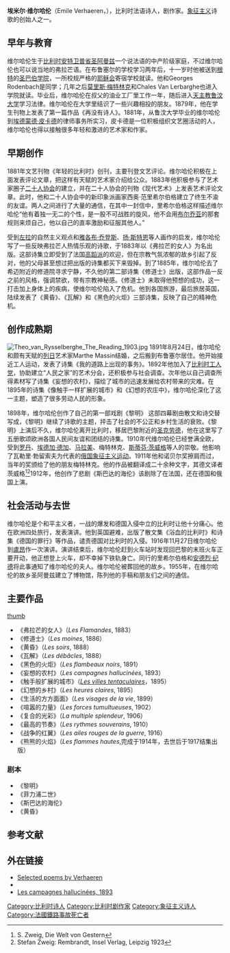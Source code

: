 {{Infobox writer
| name            = 埃米尔·维尔哈伦
| image           =
| caption         = 
| birth_name       =
| birth_date       = 1855年5月21日
| birth_place      = 比利时安特卫普省圣阿曼兹
| death_date       = {{dda|1916|11|27|1855|5|21}}
| death_place      = 法国鲁恩火车站
| occupation      = [[诗人|诗人]]、[[剧作家|剧作家]]
| nationality     = [[比利时|比利时]]
| period          = 
| genre           = 
| subject         =
| movement        = 象征主义
| notableworks    = 
| spouse          = 
| influences      = 
| influenced      = [[勃留索夫|勃留索夫]]、[[艾青|艾青]]
| awards          =
| signature       = Emile Verhaeren's signature.jpg
| website         =
}}
'''埃米尔·维尔哈伦'''（Emile Verhaeren，{{bd|1855年|5月21日|1916年|11月27日}}），比利时法语诗人，剧作家。[[象征主义|象征主义]]诗歌的创始人之一。

==早年与教育==
维尔哈伦生于[[比利时|比利时]][[安特卫普省|安特卫普省]][[圣阿曼兹|圣阿曼兹]]一个说法语的中产阶级家庭，不过维尔哈伦也可以说当地的弗拉芒语。在布鲁塞尔的学校学习两年后，十一岁时他被送到[[根特|根特]]的[[圣巴伯学院|圣巴伯学院]]，一所校规严格的[[耶稣会|耶稣会]]寄宿学校就读。他和Georges Rodenbach是同学；几年之后[[莫里斯·梅特林克|莫里斯·梅特林克]]和Chales Van Lerbarghe也进入学院就读。毕业后，维尔哈伦在叔父的油业工厂里工作一年，随后进入[[天主教鲁汶大学|天主教鲁汶大学]]学习法律。维尔哈伦在大学里结识了一些兴趣相投的朋友。1879年，他在学生刊物上发表了第一篇作品《再没有诗人》。1881年，从鲁汶大学毕业的维尔哈伦到[[埃德蒙德·皮卡德|埃德蒙德·皮卡德]]的律师事务所实习，皮卡德是一位积极组织文艺圈活动的人，维尔哈伦也得以接触很多年轻和激进的艺术家和作家。

==早期创作==
1881年文艺刊物《年轻的比利时》创刊，主要刊登文艺评论。维尔哈伦积极在上面发表评论文章，把{{lang-en|詹姆斯·恩索尔|James Ensor}}这样有天赋的艺术家介绍给公众。1883年他积极参与了艺术家圈子[[二十人协会|二十人协会]]的建立，并在二十人协会的刊物《现代艺术》上发表艺术评论文章。此时，他和二十人协会中的新印象派画家西奥·范里希尔伯格建立了终生不渝的友谊。两人之间进行了大量的通信，在其中一封信中，里希尔伯格这样描述维尔哈伦“他有着独一无二的个性，是一股不可战胜的旋风，他不会用[[布尔乔亚|布尔乔亚]]的那套规则来烦自己，他以自己的直率激励和征服其他人。”

受到[[左拉|左拉]]的自然主义观点和[[雅各布·乔登斯|雅各布·乔登斯]]、[[扬·斯特恩|扬·斯特恩]]等人画作的启发，维尔哈伦写了一些反映弗拉芒人热情乐观的诗歌，于1883年以《弗拉芒的女人》为名出版。这部诗集立即受到了法国[[高蹈派|高蹈派]]的欢迎，但在宗教气氛浓郁的故乡引起了反对，他的父母甚至想过把出版的诗集都买下来毁掉。到了1885年，维尔哈伦去了希迈附近的修道院寻求宁静，不久他的第二部诗集《修道士》出版，这部作品一反之前的风格，强调禁欲，带有宗教神秘感。《修道士》未取得他预想的成功，这一打击加上身体上的疾病，使维尔哈伦陷入了危机。他到各国旅游，最后旅居英国，陆续发表了《黄昏》、《瓦解》和《黑色的火炬》三部诗集，反映了自己的精神危机。

==创作成熟期==
[[File:Theo_van_Rysselberghe_The_Reading_1903.jpg|thumb]]
1891年8月24日，维尔哈伦和颇有天赋的[[列日|列日]]艺术家Marthe Massin结婚，之后搬到布鲁塞尔居住。他开始接近工人运动，发表了诗集《我的道路上出现的事务》。1892年他加入了[[比利时工人党|比利时工人党]]，协助建立“人民之家”的艺术分会，还积极参与社会调查。次年他以自己调查所得素材写了诗集《妄想的农村》，描绘了城市的迅速发展给农村带来的灾难。在1895年的诗集《像触手一样扩展的城市》和《幻想的农庄中》，维尔哈伦深化了这一主题，塑造了很多劳动人民的形象。

1898年，维尔哈伦创作了自己的第一部戏剧《黎明》 这部四幕剧由散文和诗交替写成，《黎明》继续了诗歌的主题，抨击了社会的不公正和乡村生活的衰败。《黎明》上演后不久，维尔哈伦离开比利时，移居巴黎附近的[[圣克劳德|圣克劳德]]，他在这里写了五册歌颂欧洲各国人民间友谊和团结的诗集。1910年代维尔哈伦已经誉满全欧，受到[[罗丹|罗丹]]、[[埃德加·德加|埃德加·德加]]、[[马拉美|马拉美]]、梅特林克、[[斯蒂芬·茨威格|斯蒂芬·茨威格]]等人的崇敬。他影响了瓦勒里·勃留索夫为代表的[[俄国象征主义运动|俄国象征主义运动]]。1911年他和诺贝尔奖擦肩而过，当年的奖颁给了他的朋友梅特林克。他的作品被翻译成二十余种文字，其德文译者茨威格<ref>S. Zweig, Die Welt von Gestern</ref><ref>Stefan Zweig: Rembrandt, Insel Verlag, Leipzig 1923</ref>1912年，他创作了悲剧《斯巴达的海伦》该剧除了在法国，还在德国和俄国上演。

==社会活动与去世==
维尔哈伦是个和平主义者，一战的爆发和德国入侵中立的比利时让他十分痛心。他在欧洲四处旅行，发表演讲。他到英国避难，出版了散文集《浴血的比利时》和诗集《德国的罪行》等作品，谴责德国对比利时的入侵。1916年11月27日维尔哈伦到[[盧昂|盧昂]]作一次演讲。演讲结束后，维尔哈伦赶到火车站时发现回巴黎的末班火车正要开动，他正想登上火车，却不幸掉下铁轨身亡。同行的里希尔伯格和[[安德烈·纪德|安德烈·纪德]]将此事通知了维尔哈伦的夫人。维尔哈伦被葬回他的故乡。1955年，在维尔哈伦的故乡圣阿曼兹建立了博物馆，陈列他的手稿和朋友们之间的通信。

==主要作品==
[[image:Emile_Verhaeren_-_Dans_un_champ_d'orge.jpg|thumb]]
* 《弗拉芒的女人》（''Les Flamandes'', 1883）
* 《修道士》（''Les moines'', 1886）
* 《黄昏》（''Les soirs'', 1888）
* 《瓦解》（''Les débâcles'', 1888）
* 《黑色的火炬》（''Les flambeaux noirs'', 1891）
* 《妄想的农村》（''Les campagnes hallucinées'', 1893）
* 《触手般扩展的城市》（''[[Les_villes_tentaculaires|Les villes tentaculaires]]''，1895）
* 《幻想的乡村》（''Les heures claires'', 1895）
* 《生活的方方面面》（''Les visages de la vie'', 1899）
* 《喧嚣的力量》（''Les forces tumultueuses'', 1902）
* 《复合的光彩》（''La multiple splendeur'', 1906）
* 《最高的节奏》（''Les rythmes souverains'', 1910）
* 《战争的红翼》（''Les ailes rouges de la guerre'', 1916）
* 《熊熊的火焰》（''Les flammes hautes'',完成于1914年，去世后于1917结集出版）

===剧本===
* 《黎明》
* 《菲力浦二世》
* 《斯巴达的海伦》
* 《黄昏》

==参考文献==
{{Reflist}}

==外在链接==
* [https://web.archive.org/web/20021216175654/http://poesie.webnet.fr/auteurs/verhaere.html Selected poems by Verhaeren] {{fr icon}} 
* {{gutenberg author| id=Emile+Verhaeren | name=Emile Verhaeren}}
*[http://www.chez.com/lyres/Verhaeren/challucine.htm Les campagnes hallucinées, 1893] {{Wayback|url=http://www.chez.com/lyres/Verhaeren/challucine.htm |date=20080901235553 }}

{{Authority control}}
{{DEFAULTSORT:Verhaeren}}
[[Category:比利时诗人|Category:比利时诗人]]
[[Category:比利时剧作家|Category:比利时剧作家]]
[[Category:象征主义诗人|Category:象征主义诗人]]
[[Category:法國鐵路事故死亡者|Category:法國鐵路事故死亡者]]